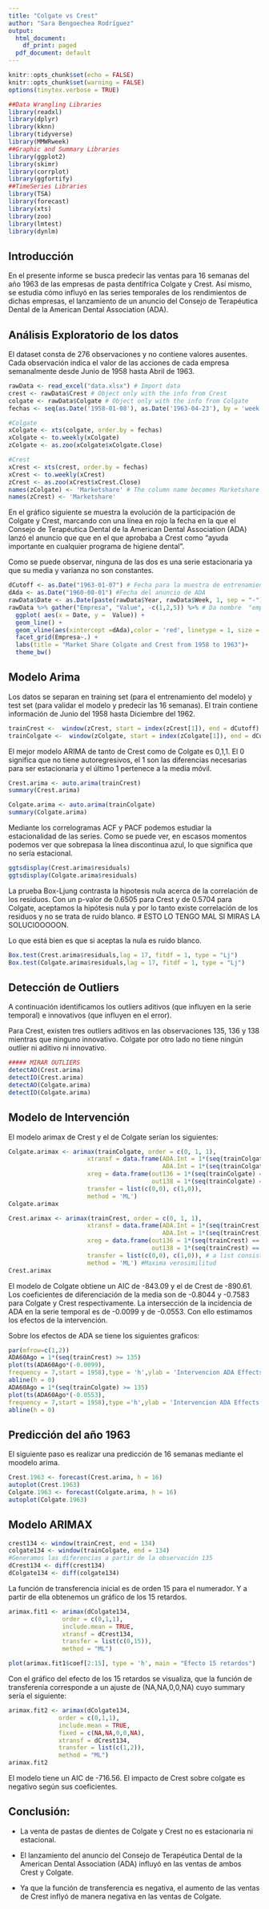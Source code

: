 ```yaml
---
title: "Colgate vs Crest"
author: "Sara Bengoechea Rodríguez"
output:
  html_document:
    df_print: paged
  pdf_document: default
---
```


```r
knitr::opts_chunk$set(echo = FALSE)
knitr::opts_chunk$set(warning = FALSE)
options(tinytex.verbose = TRUE)
```

```r
##Data Wrangling Libraries
library(readxl)
library(dplyr)
library(kknn)
library(tidyverse)
library(MMWRweek)
##Graphic and Summary Libraries
library(ggplot2)
library(skimr)
library(corrplot)
library(ggfortify)
##TimeSeries Libraries
library(TSA)
library(forecast)
library(xts)
library(zoo)
library(lmtest)
library(dynlm)
```

## Introducción

En el presente informe se busca predecir las ventas para 16 semanas del año 1963 de las empresas de pasta dentífrica Colgate y Crest. Así mismo, se estudia cómo influyó en las series temporales de los rendimientos de dichas empresas, el lanzamiento de un anuncio del Consejo de Terapéutica Dental de la American Dental Association (ADA).


## Análisis Exploratorio de los datos

El dataset consta de 276 observaciones y no contiene valores ausentes. Cada observación indica el valor de las acciones de cada empresa semanalmente desde Junio de 1958 hasta Abril de 1963.

```r
rawData <- read_excel("data.xlsx") # Import data
crest <- rawData$Crest # Object only with the info from Crest
colgate <- rawData$Colgate # Object only with the info from Colgate
fechas <- seq(as.Date('1958-01-08'), as.Date('1963-04-23'), by = 'week') # import dates with format

#Colgate
xColgate <- xts(colgate, order.by = fechas)
xColgate <- to.weekly(xColgate) 
zColgate <- as.zoo(xColgate$xColgate.Close)

#Crest
xCrest <- xts(crest, order.by = fechas)
xCrest <- to.weekly(xCrest) 
zCrest <- as.zoo(xCrest$xCrest.Close)
names(zColgate) <- 'Marketshare' # The column name becomes Marketshare
names(zCrest) <- 'Marketshare'
```

En el gráfico siguiente se muestra la evolución de la participación de Colgate y Crest, marcando con una línea en rojo la fecha en la que el Consejo de Terapéutica Dental de la American Dental Association (ADA) lanzó el anuncio que que en el que aprobaba a Crest como "ayuda importante en cualquier programa de higiene dental".

Como se puede observar, ninguna de las dos es una serie estacionaria ya que su media y varianza no son constantes.

```r
dCutoff <- as.Date("1963-01-07") # Fecha para la muestra de entrenamiento
dAda <- as.Date("1960-08-01") #Fecha del anuncio de ADA
rawData$Date <- as.Date(paste(rawData$Year, rawData$Week, 1, sep = "-"), "%Y-%U-%u")
rawData %>% gather("Empresa", "Value", -c(1,2,5)) %>% # Da nombre  "empresa" a las cols que no son 1,2 y 5 (Colgate y Crest en el df).Y llama Value a los valores. Mirar ayuda para comprender.
  ggplot( aes(x = Date, y =  Value)) +
  geom_line() +
  geom_vline(aes(xintercept =dAda),color = 'red', linetype = 1, size = 1) +
  facet_grid(Empresa~.) +
  labs(title = "Market Share Colgate and Crest from 1958 to 1963")+
  theme_bw()
```

## Modelo Arima

Los datos se separan en training set (para el entrenamiento del modelo) y test set (para validar el modelo y predecir las 16 semanas). El train contiene información de Junio del 1958 hasta Diciembre del 1962.

```r
trainCrest <-  window(zCrest, start = index(zCrest[1]), end = dCutoff)
trainColgate <-  window(zColgate, start = index(zColgate[1]), end = dCutoff)
```

El mejor modelo ARIMA de tanto de Crest como de Colgate es 0,1,1. El 0 significa que no tiene autoregresivos, el 1 son las diferencias necesarias para ser estacionaria y el último 1 pertenece a la media móvil.

```r
Crest.arima <- auto.arima(trainCrest)
summary(Crest.arima)
```

```r
Colgate.arima <- auto.arima(trainColgate)
summary(Colgate.arima)
```

Mediante los correlogramas ACF y PACF podemos estudiar la estacionalidad de las series. Como se puede ver, en escasos momentos podemos ver que sobrepasa la línea discontinua azul, lo que significa que no sería estacional.

```r

ggtsdisplay(Crest.arima$residuals)
ggtsdisplay(Colgate.arima$residuals)
```

La prueba Box-Ljung contrasta la hipotesis nula acerca de la correlación de los residuos. Con un p-valor de 0.6505 para Crest y de 0.5704 para Colgate, aceptamos la hipótesis nula y por lo tanto existe correlación de los residuos y no se trata de ruido blanco. # ESTO LO TENGO MAL SI MIRAS LA SOLUCIOOOOON.

Lo que está bien es que si aceptas la nula es ruido blanco.

```r
Box.test(Crest.arima$residuals,lag = 17, fitdf = 1, type = "Lj")
Box.test(Colgate.arima$residuals,lag = 17, fitdf = 1, type = "Lj")

```
## Detección de Outliers

A continuación identificamos los outliers aditivos (que influyen en la serie temporal) e innovativos (que influyen en el error). 

Para Crest, existen tres outliers aditivos en las observaciones 135, 136 y 138 mientras que ninguno innovativo. Colgate por otro lado no tiene ningún outlier ni aditivo ni innovativo.

```r

##### MIRAR OUTLIERS
detectAO(Crest.arima)
detectIO(Crest.arima)
detectAO(Colgate.arima)
detectIO(Colgate.arima)
```

## Modelo de Intervención

El modelo arimax de Crest y el de Colgate serían los siguientes:


```r
Colgate.arimax <- arimax(trainColgate, order = c(0, 1, 1), 
                      xtransf = data.frame(ADA.Int = 1*(seq(trainColgate) >= 135),
                                           ADA.Int = 1*(seq(trainColgate) >= 135)),
                      xreg = data.frame(out136 = 1*(seq(trainColgate) == 136),
                                        out138 = 1*(seq(trainColgate) == 138)),
                      transfer = list(c(0,0), c(1,0)),
                      method = 'ML') 
Colgate.arimax
```

```r
Crest.arimax <- arimax(trainCrest, order = c(0, 1, 1), 
                      xtransf = data.frame(ADA.Int = 1*(seq(trainCrest) >= 135), # Cuando el anuncio y el 1er outlier 
                                           ADA.Int = 1*(seq(trainCrest) >= 135)), 
                      xreg = data.frame(out136 = 1*(seq(trainCrest) == 136),# Los otros dos outliers
                                        out138 = 1*(seq(trainCrest) == 138)),
                      transfer = list(c(0,0), c(1,0)), # a list consisting of the ARMA orders for each transfer (distributed lag) covariate. # YO CREO QUE ES 0,1 but not sure.
                      method = 'ML') #Maxima verosimilitud
Crest.arimax
```


El modelo de Colgate obtiene un AIC de -843.09 y el de Crest de -890.61. Los coeficientes de diferenciación de la media son de -0.8044 y -0.7583 para Colgate y Crest respectivamente. La intersección de la incidencia de ADA en la serie temporal es de -0.0099 y de -0.0553. Con ello estimamos los efectos de la intervención.


Sobre los efectos de ADA se tiene los siguientes graficos:

```r
par(mfrow=c(1,2))
ADA60Ago = 1*(seq(trainCrest) >= 135)
plot(ts(ADA60Ago*(-0.0099),
frequency = 7,start = 1958),type = 'h',ylab = 'Intervencion ADA Effects on Crest')
abline(h = 0)
ADA60Ago = 1*(seq(trainColgate) >= 135)
plot(ts(ADA60Ago*(-0.0553),
frequency = 7,start = 1958),type ='h',ylab = 'Intervencion ADA Effects on Colgate')
abline(h = 0)
```

## Predicción del año 1963

El siguiente paso es realizar una predicción de 16 semanas mediante el moodelo arima.

```r
Crest.1963 <- forecast(Crest.arima, h = 16)
autoplot(Crest.1963)
Colgate.1963 <- forecast(Colgate.arima, h = 16)
autoplot(Colgate.1963)
```

## Modelo ARIMAX

```r
crest134 <- window(trainCrest, end = 134) 
colgate134 <- window(trainColgate, end = 134) 
#Generamos las diferencias a partir de la observación 135
dCrest134 <- diff(crest134) 
dColgate134 <- diff(colgate134) 
```

La función de transferencia inicial es de orden 15 para el numerador. Y a partir de ella obtenemos un gráfico de los 15 retardos.

```r
arimax.fit1 <- arimax(dColgate134,
               order = c(0,1,1),
               include.mean = TRUE,
               xtransf = dCrest134,
               transfer = list(c(0,15)),
               method = "ML")
```

```r
plot(arimax.fit1$coef[2:15], type = 'h', main = "Efecto 15 retardos")
```

Con el gráfico del efecto de los 15 retardos se visualiza, que la función de transferenia corresponde a un ajuste de (NA,NA,0,0,NA) cuyo summary sería el siguiente:


```r
arimax.fit2 <- arimax(dColgate134,
              order = c(0,1,1), 
              include.mean = TRUE, 
              fixed = c(NA,NA,0,0,NA),
              xtransf = dCrest134,
              transfer = list(c(1,2)), 
              method = "ML")
arimax.fit2
```
El modelo tiene un AIC de -716.56. El impacto de Crest sobre colgate es negativo según sus coeficientes.


## Conclusión:

- La venta de pastas de dientes de Colgate y Crest no es estacionaria ni estacional.

- El lanzamiento del anuncio del Consejo de Terapéutica Dental de la American Dental Association (ADA) influyó en las ventas de ambos Crest y Colgate.

- Ya que la función de transferencia es negativa, el aumento de las ventas de Crest inflyó de manera negativa en las ventas de Colgate.



